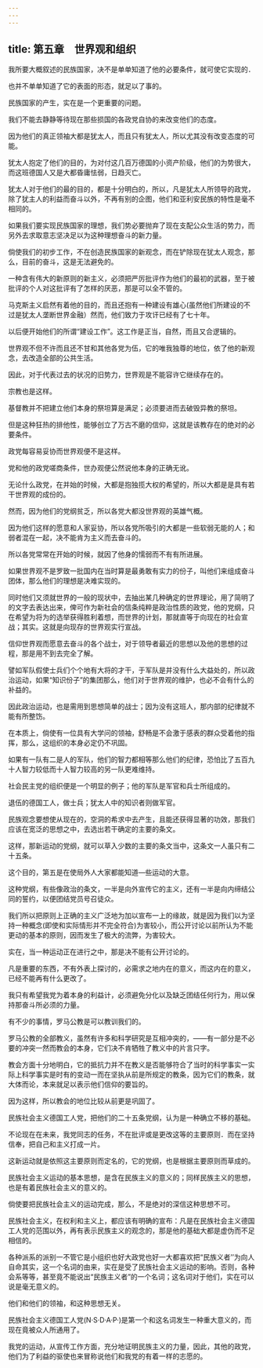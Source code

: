 ```yaml
---
---
---
```

title: 第五章　世界观和组织
---

我所要大概叙述的民族国家，决不是单单知道了他的必要条件，就可使它实现的．

也并不单单知道了它的表面的形态，就足以了事的。

民族国家的产生，实在是一个更重要的问题。

我们不能去静静等待现在那些损国的各政党自协的来改变他们的态度。

因为他们的真正领袖大都是犹太人，而且只有犹太人，所以尤其没有改变态度的可能。

犹太人抱定了他们的目的，为对付这几百万德国的小资产阶级，他们的为势很大，而这班德国人又是大都昏庸怯弱，日趋灭亡。

犹太人对于他们的最的目的，都是十分明白的，所以，凡是犹太人所领导的政党，除了犹主人的利益而奋斗以外，不再有别的企图，他们和亚利安民族的特性是毫不相同的。

如果我们要实现民族国家的理想，我们势必要抛弃了现在支配公众生活的势力，而另外去求取意志坚决足以为这种理想奋斗的新力量。

倘使我们的初步工作，不在创造民族国家的新观念，而在铲除现在犹太人观念，那么，目前的奋斗，这是无法避免的。

一种含有伟大的新原则的新主义，必须把严厉批评作为他们的最初的武器，至于被批评的个人对这批评有了怎样的厌恶，那是可以全不管的。

马克斯主义启然有着他的目的，而且还抱有一种建设有雄心(虽然他们所建设的不过是犹太人垄断世界金融）然而，他们致力于攻讦已经有了七十年。

以后便开始他们的所谓“建设工作”。这工作是正当，自然，而且又合逻辑的。

世界观不但不许而且还不甘和其他各党为伍，它的唯我独尊的地位，依了他的新观念，去改造全部的公共生活。

因此，对于代表过去的状况的旧势力，世界观是不能容许它继续存在的。

宗教也是这样。

基督教并不把建立他们本身的祭坦算是满足；必须要进而去破毁异教的祭坦。

但是这种狂热的排他性，能够创立了万古不磨的信仰，这就是该教存在的绝对的必要条件。

政党每容易妥协而世界观便不是这样。

党和他的政党嗟商条件，世办观便公然说他本身的正确无讹。

无论什么政党，在并始的时候，大都是抱独揽大权的希望的，所以大都是是具有若干世界观的成份的。

然而，因为他们的党纲贫乏，所以各党大都没世界观的英雄气概。

因为他们这样的愿意和人家妥协，所以各党所吸引的大都是一些软弱无能的人；和弱者混在一起，决不能肯为主义而去奋斗的。

所以各党常常在开始的时候，就因了他身的懦弱而不有有所进展。

如果世界观不是罗致一批国内在当时算是最勇敢有实力的份子，叫他们来组成奋斗团体，那么他们的理想是决难实现的。

同时他们又须就世界的一般的现状中，去抽出某几种确定的世界理论，用了简明了的文字去表达出来，俾可作为新社会的信条纯粹是政治性质的政党，他的党纲，只在希望为将为的选举获得胜利着想，而世界的计划，那就直等于向现在的社会宣战；其实。这就是向现存的世界观实行宣战。

信仰世界观而愿意去奋斗的各个战士，对于领导者最近的思想以及他的思想的过程，那是用不到去完全了解。

譬如军队假使士兵们个个地有大将的才干，于军队是并没有什么大益处的，所以政治运动，如果“知识份子”的集团那么，他们对于世界观的维护，也必不会有什么的补益的。

因此政治运动，也是需用到思想简单的战士；因为没有这班人，那内部的纪律就不能有所整饬。

在本质上，倘使有一位具有大学问的领袖，舒畅是不会激于感表的群众受着他的指挥，那么，这组织的本身必定仍不巩固。

如果有一队有二是人的军队，他们的智力都相等那么他们的纪律，恐怕比了五百九十人智力较低而十人智力较高的另一队更难维持。

社会民主党的组织便是一个明显的例子；他的军队是军官和兵士所组成的。

退伍的德国工人，做士兵；犹太人中的知识者则做军官。

民族观念要想使从现在的，空洞的希求中去产生，且能还获得显著的功效，那我们应该在宽泛的思想之中，去选出若干确定的主要的条文。

这样，那新运动的党纲，就可以草入少数的主要的条文当中，这条文一人虽只有二十五条。

这个目的，第五是在使局外人大家都能知道—些运动的大意。

这种党纲，有些像政治的条文，一半是向外宣传它的主义，还有一半是向内缔结公同的誓约，以便团结党员号召徒众。

我们所以把原则上正确的主义广泛地为加以宣布一上的缘故，就是因为我们以为坚持一种概念(即使和实际情形并不完全符合)为害较小，而公开讨论以前所认为不能更动的基本的原则，因而发生了极大的流弊，为害较大。

实在，当一种运动正在进行之中，那是决不能有公开讨论的。

凡是重要的东西，不有外表上探讨的，必需求之地内在的意义，而这内在的意义，已经不能再有什么更改了。

我只有希望我党为着本身的利益计，必须避免分化以及缺乏团结任何行为，用以保持那奋斗所必须的力量。

有不少的事情，罗马公教是可以教训我们的。

罗马公教的全部教义，虽然有许多和科学研究是互相冲突的，——有一部分是不必要的冲突一然而教会的本身，它们决不肯牺牲了教义中的片言只字。

教会方面十分地明白，它的抵抗力并不在教义是否能够符合了当时的科学事实一实际上科学事实是时有的变动一而在坚执从前是所规定的教条，因为它们的教条，就大体而论，本来就足以表示他们信仰的要旨的。

因为这样，所以教会的地位比较从前更是巩固了。

民族社会主义德国工人党，把他们的二十五条党纲，认为是一种确立不移的基础。

不论现在在未来，我党同志的任务，不在批评或是更改这等的主要原则．而在坚持信奉，把自己和主义打成一片。

这新运动就是依照这主要原则而定名的，它的党纲，也是根据主要原则而草成的。

民族社会主义运动的基本思想，是含在民族主义的意义的；同样民族主义的思想，也是有着民族社会主义的意义的。

倘使要把民族社会主义的运动完成，那么，不是绝对的深信这种思想不可。

民族社会主义，在权利和主义上，都应该有明确的宣布：凡是在民族社会主义德国工人党的范围以外，再有表示民族主义的观念的，那是他的基础大都是虚伪而不足相信的。

各种派系的派别一不管它是小组织也好大政党也好一大都喜欢把“民族义者’’为向人自命其实，这一个名词的由来，实在是受了民族社会主义运动的影响。否则，各种会系等等，甚至竟不能说出“民族主义者”的一个名词；这名词对于他们，实在可以说是毫无意义的。

他们和他们的领袖，和这种思想无关。

民族社会主义德国工人党(N·S·D·A·P·)是第一个和这名词发生一种重大意义的，而现在竟被众人所通用了。

我党的运动，从宣传工作方面，充分地证明民族主义的力量，因此，其他的政党，他们为了利益的驱使也来冒称说他们和我党的有着一样的志愿的。
